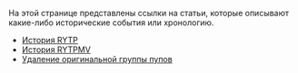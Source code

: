 На этой странице представлены ссылки на статьи, которые описывают какие-либо исторические события или хронологию.
*[[История RYTP]]
*[[История RYTPMV]]
*[[Удаление оригинальной группы пупов]]